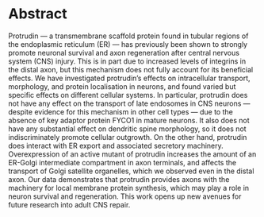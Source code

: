 # Abstract {.unnumbered #ABSTRACT}
```{=latex}
\markboth{ABSTRACT}{}
```

Protrudin — a transmembrane scaffold protein found in tubular regions of the endoplasmic reticulum (ER) — has previously been shown to strongly promote neuronal survival and axon regeneration after central nervous system (CNS) injury.  This is in part due to increased levels of integrins in the distal axon, but this mechanism does not fully account for its beneficial effects.  We have investigated protrudin's effects on intracellular transport, morphology, and protein localisation in neurons, and found varied but specific effects on different cellular systems.  In particular, protrudin does not have any effect on the transport of late endosomes in CNS neurons — despite evidence for this mechanism in other cell types — due to the absence of key adaptor protein FYCO1 in mature neurons.  It also does not have any substantial effect on dendritic spine morphology, so it does not indiscriminately promote cellular outgrowth.  On the other hand, protrudin does interact with ER export and associated secretory machinery.  Overexpression of an active mutant of protrudin increases the amount of an ER-Golgi intermediate compartment in axon terminals, and affects the transport of Golgi satellite organelles, which we observed even in the distal axon.  Our data demonstrates that protrudin provides axons with the machinery for local membrane protein synthesis, which may play a role in neuron survival and regeneration.  This work opens up new avenues for future research into adult CNS repair.